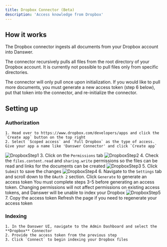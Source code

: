 ```yaml
---
title: Dropbox Connector (Beta)
description: 'Access knowledge from Dropbox'
---
```


## How it works
The Dropbox connector ingests all documents from your Dropbox account into Danswer.

The connector recursively pulls all files from the root directory of your Dropbox account. It is currently not possible to pull files only from specific directories.

The connector will only pull once upon initialization. If you would like to pull more documents, you must generate a new access token (step 6 below), put that token into the connector, and re-initialize the connector.

## Setting up
### Authorization
    1. Head over to https://www.dropbox.com/developers/apps and click the `Create app` button on the top right
    2. Select `Scoped access` and `Full Dropbox` as the type of access. Give your app a name like 'Danswer Connector' and click `Create app`
![DropboxStep1](/images/connectors/dropbox/dropbox-connector-1.png)
    3. Click on the `Permissions` tab
![DropboxStep2](/images/connectors/dropbox/dropbox-connector-2.png)
    4. Check the `files.content.read` and `sharing.write` permissions so the files can be read and links for the documents can be created
![DropboxStep3](/images/connectors/dropbox/dropbox-connector-3.png)
    5. Click `Submit` to save the changes
![DropboxStep4](/images/connectors/dropbox/dropbox-connector-4.png)
    6. Navigate to the `Settings` tab and scroll down to the `OAuth 2` section. Click `Generate` to generate an access token
    <Warning>You must complete steps 3-5 before generating an access token. Changing permissions will not affect permissions on existing access tokens, and Danswer will be unable to index your Dropbox</Warning>
![DropboxStep5](/images/connectors/dropbox/dropbox-connector-5.png)
    7. Copy the access token
    <Info>Refresh the page if you need to regenerate your access token</Info>

### Indexing
    1. In the Danswer UI, navigate to the Admin Dashboard and select the **Dropbox** Connector
    2. Provide the access token from the previous step
    3. Click `Connect` to begin indexing your Dropbox files
